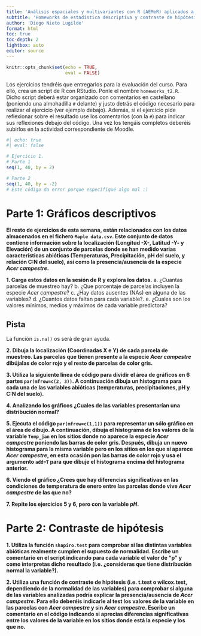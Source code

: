 ---
title: 'Análisis espaciales y multivariantes con R (AEMeR) aplicados a estudios de biodiversidad'
subtitle: 'Homeworks de estadística descriptiva y contraste de hipótesis en R'
author: 'Diego Nieto Lugilde'
format: html
toc: true
toc-depth: 2
lightbox: auto
editor: source
---

```{r setup, include=FALSE}
knitr::opts_chunk$set(echo = TRUE,
                      eval = FALSE)
```

::: {.callout-note collapse=false}
Los ejercicios tendréis que entregarlos para la evaluación del curso. Para ello, crea un script de R con RStudio. Ponle el nombre `homeworks_t2.R`. Dicho script deberá estar organizado con comentarios en castellano (poniendo una almohadilla `#` delante) y justo detrás el código necesario para realizar el ejercicio (ver ejemplo debajo). Además, si el ejercicio pide reflexionar sobre el resultado use los comentarios (con la `#`) para indicar sus reflexiones debajo del código. Una vez los tengáis completos deberéis subirlos en la actividad correspondiente de Moodle.

```{r}
#| echo: true
#| eval: false

# Ejercicio 1.
# Parte 1
seq(1, 40, by = 2)

# Parte 2
seq(1, 40, by = -2)
# Este código da error porque especifiqué algo mal :)

```
:::

# Parte 1: Gráficos descriptivos

**El resto de ejercicios de esta semana, están relacionados con los datos almacenados en el fichero `Maple data.csv`. Este conjunto de datos contiene información sobre la localización (Longitud -X-, Latitud -Y- y Elevación) de un conjunto de parcelas donde se han medido varias características abióticas (Temperaturas, Precipitación, pH del suelo, y relación C:N del suelo), así como la presencia/ausencia de la especie *Acer campestre*.**

**1. Carga estos datos en la sesión de R y explora los datos.**
   a. ¿Cuantas parcelas de muestreo hay?
   b. ¿Que porcentaje de parcelas incluyen la especie *Acer campestre*? 
   c. ¿Hay datos ausentes (NAs) en alguna de las variables?
   d. ¿Cuantos datos faltan para cada variable?.
   e. ¿Cuales son los valores mínimos, medios y máximos de cada variable predictora?
 
:::{.callout-tip  appearance="simple"}
## Pista

La función `is.na()` os será de gran ayuda.
:::


**2. Dibuja la localización (Coordinadas X e Y) de cada parcela de muestreo. Las parcelas que tienen presente a la especie *Acer campestre* dibújalas de color rojo y el resto de parcelas de color gris.**


**3. Utiliza la siguiente línea de código para dividir el área de gráficos en 6 partes `par(mfrow=c(2, 3))`. A continuación dibuja un histograma para cada una de las variables abióticas (temperaturas, precipitaciones, pH y C:N del suelo).**

**4. Analizando los gráficos ¿Cuales de las variables presentarían una distribución normal?**

**5. Ejecuta el código `par(mfrow=c(1,1))` para representar un sólo gráfico en el área de dibujo. A continuación, dibuja el histograma de los valores de la variable `Temp_jan` en los sitios donde no aparece la especie *Acer campestre* poniendo las barras de color gris. Después, dibuja un nuevo histograma para la misma variable pero en los sitios en los que si aparece *Acer campestre*, en esta ocasión pon las barras de color rojo y usa el argumento `add=T` para que dibuje el histograma encima del histograma anterior.**

**6. Viendo el gráfico ¿Crees que hay diferencias significativas en las condiciones de temperatura de enero entre las parcelas donde vive *Acer campestre* de las que no?**

**7. Repite los ejercicios 5 y 6, pero con la variable *pH*.**


# Parte 2: Contraste de hipótesis

**1. Utiliza la función `shapiro.test` para comprobar si las distintas variables abióticas realmente cumplen el supuesto de normalidad. Escribe un comentario en el script indicando para cada variable el valor de "p" y como interpretas dicho resultado (i.e. ¿consideras que tiene distribución normal la variable?).**

**2. Utiliza una función de contraste de hipótesis (i.e. t.test o wilcox.test, dependiendo de la normalidad de las variables) para comprobar si alguna de las variables analizadas podría explicar la presencia/ausencia de *Acer campestre*. Para ello deberéis indicarle al test los valores de la variable en las parcelas con *Acer campestre* y sin *Acer campestre*. Escribe un comentario en el código indicando si aprecias diferencias significativas entre los valores de la variable en los sitios donde está la especie y los que no.**



